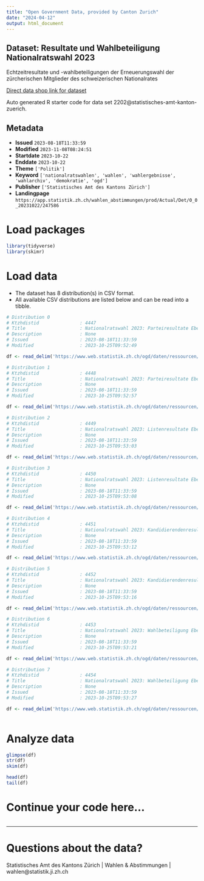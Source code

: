 ```yaml
---
title: "Open Government Data, provided by Canton Zurich"
date: "2024-04-12"
output: html_document
---
```


## Dataset: Resultate und Wahlbeteiligung Nationalratswahl 2023

Echtzeitresultate und -wahlbeteiligungen der Erneuerungswahl der zürcherischen Mitglieder des schweizerischen Nationalrates

[Direct data shop link for dataset](https://www.zh.ch/de/politik-staat/statistik-daten/datenkatalog.html#/datasets/2202@statistisches-amt-kanton-zuerich)

Auto generated R starter code for data set 2202@statistisches-amt-kanton-zuerich.

## Metadata

- **Issued** `2023-08-18T11:33:59`
- **Modified** `2023-11-08T08:24:51`
- **Startdate** `2023-10-22`
- **Enddate** `2023-10-22`
- **Theme** `['Politik']`
- **Keyword** `['nationalratswahlen', 'wahlen', 'wahlergebnisse', 'wahlarchiv', 'demokratie', 'ogd']`
- **Publisher** `['Statistisches Amt des Kantons Zürich']`
- **Landingpage** `https://app.statistik.zh.ch/wahlen_abstimmungen/prod/Actual/Det/0_0_20231022/247586`


# Load packages

```r

library(tidyverse)
library(skimr)

```

# Load data

-   The dataset has 8 distribution(s) in CSV format.
-   All available CSV distributions are listed below and can be read into a tibble.

```r

# Distribution 0
# Ktzhdistid               : 4447
# Title                    : Nationalratswahl 2023: Parteiresultate Ebene Kanton
# Description              : None
# Issued                   : 2023-08-18T11:33:59
# Modified                 : 2023-10-25T09:52:49

df <- read_delim('https://www.web.statistik.zh.ch/ogd/daten/ressourcen/KTZH_00002202_00004447.csv')

# Distribution 1
# Ktzhdistid               : 4448
# Title                    : Nationalratswahl 2023: Parteiresultate Ebene Gemeinden
# Description              : None
# Issued                   : 2023-08-18T11:33:59
# Modified                 : 2023-10-25T09:52:57

df <- read_delim('https://www.web.statistik.zh.ch/ogd/daten/ressourcen/KTZH_00002202_00004448.csv')

# Distribution 2
# Ktzhdistid               : 4449
# Title                    : Nationalratswahl 2023: Listenresultate Ebene Kanton
# Description              : None
# Issued                   : 2023-08-18T11:33:59
# Modified                 : 2023-10-25T09:53:03

df <- read_delim('https://www.web.statistik.zh.ch/ogd/daten/ressourcen/KTZH_00002202_00004449.csv')

# Distribution 3
# Ktzhdistid               : 4450
# Title                    : Nationalratswahl 2023: Listenresultate Ebene Gemeinden
# Description              : None
# Issued                   : 2023-08-18T11:33:59
# Modified                 : 2023-10-25T09:53:08

df <- read_delim('https://www.web.statistik.zh.ch/ogd/daten/ressourcen/KTZH_00002202_00004450.csv')

# Distribution 4
# Ktzhdistid               : 4451
# Title                    : Nationalratswahl 2023: Kandidierendenresultate Ebene Kanton
# Description              : None
# Issued                   : 2023-08-18T11:33:59
# Modified                 : 2023-10-25T09:53:12

df <- read_delim('https://www.web.statistik.zh.ch/ogd/daten/ressourcen/KTZH_00002202_00004451.csv')

# Distribution 5
# Ktzhdistid               : 4452
# Title                    : Nationalratswahl 2023: Kandidierendenresultate Ebene Gemeinden
# Description              : None
# Issued                   : 2023-08-18T11:33:59
# Modified                 : 2023-10-25T09:53:16

df <- read_delim('https://www.web.statistik.zh.ch/ogd/daten/ressourcen/KTZH_00002202_00004452.csv')

# Distribution 6
# Ktzhdistid               : 4453
# Title                    : Nationalratswahl 2023: Wahlbeteiligung Ebene Kanton
# Description              : None
# Issued                   : 2023-08-18T11:33:59
# Modified                 : 2023-10-25T09:53:21

df <- read_delim('https://www.web.statistik.zh.ch/ogd/daten/ressourcen/KTZH_00002202_00004453.csv')

# Distribution 7
# Ktzhdistid               : 4454
# Title                    : Nationalratswahl 2023: Wahlbeteiligung Ebene Gemeinden
# Description              : None
# Issued                   : 2023-08-18T11:33:59
# Modified                 : 2023-10-25T09:53:27

df <- read_delim('https://www.web.statistik.zh.ch/ogd/daten/ressourcen/KTZH_00002202_00004454.csv')



```

# Analyze data

```r

glimpse(df)
str(df)
skim(df)

head(df)
tail(df)

```

# Continue your code here...

```r

```

------------------------------------------------------------------------

# Questions about the data?

Statistisches Amt des Kantons Zürich | Wahlen & Abstimmungen | wahlen@statistik.ji.zh.ch
